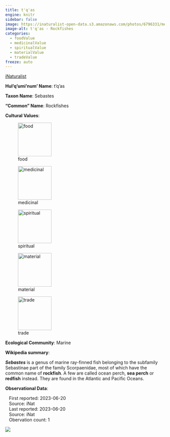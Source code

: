 ```yaml
---
title: t'q'as
engine: knitr
sidebar: false
image: https://inaturalist-open-data.s3.amazonaws.com/photos/6796331/medium.jpg
image-alt: t'q'as - Rockfishes
categories:
  - foodValue
  - medicinalValue
  - spiritualValue
  - materialValue
  - tradeValue
freeze: auto
---
```


<div role="img" class="imerss-photo" style="background-image: url(https://inaturalist-open-data.s3.amazonaws.com/photos/6796331/medium.jpg)" 
 alt="t'q'as - Rockfishes">
 <a href="https://www.inaturalist.org/taxa/47762" target="_blank" class="taxonDisplay-iNat-extern">iNaturalist<span class="external-link"></span></a>
</div>

**Hul'q'umi'num' Name**: t'q'as



**Taxon Name**: Sebastes

**"Common" Name**: Rockfishes

**Cultural Values**:

:::{layout-nrow=1}
![food](/files/food.svg){width=106px}

![medicinal](/files/medicinal.svg){width=106px}

![spiritual](/files/spiritual.svg){width=106px}

![material](/files/material.svg){width=106px}

![trade](/files/trade.svg){width=106px}
:::

**Ecological Community**: Marine

**Wikipedia summary**:
<p class="mw-empty-elt">
</p>

<p><i><b>Sebastes</b></i> is a genus of marine ray-finned fish belonging to the subfamily Sebastinae part of the family Scorpaenidae, most of which have the common name of <b>rockfish</b>. A few are called ocean perch, <b>sea perch</b> or <b>redfish</b> instead. They are found in the Atlantic and Pacific Oceans.

**Observational Data**:

|    First reported: 2023-06-20

|    Source: iNat

|    Last reported: 2023-06-20

|    Source: iNat

|    Obervation count: 1

![](community_dist.png)
